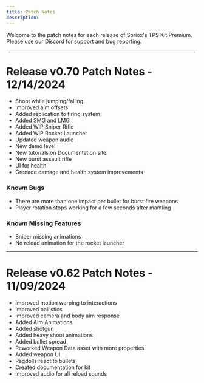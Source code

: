 ```yaml
---
title: Patch Notes
description: 
---
```


Welcome to the patch notes for each release of Soriox's TPS Kit Premium. Please use our Discord for support and bug reporting.

---

# Release v0.70 Patch Notes - 12/14/2024

- Shoot while jumping/falling
- Improved aim offsets
- Added replication to firing system
- Added SMG and LMG
- Added WIP Sniper Rifle
- Added WIP Rocket Launcher
- Updated weapon audio
- New demo level
- New tutorials on Documentation site
- New burst assault rifle
- UI for health
- Grenade damage and health system improvements

### Known Bugs

- There are more than one impact per bullet for burst fire weapons
- Player rotation stops working for a few seconds after mantling

### Known Missing Features

- Sniper missing animations
- No reload animation for the rocket launcher

---

# Release v0.62 Patch Notes - 11/09/2024

- Improved motion warping to interactions
- Improved ballistics
- Improved camera and body aim response
- Added Aim Animations
- Added shotgun
- Added heavy shoot animations
- Added bullet spread
- Reworked Weapon Data asset with more properties
- Added weapon UI
- Ragdolls react to bullets
- Created documentation for kit
- Improved audio for all reload sounds